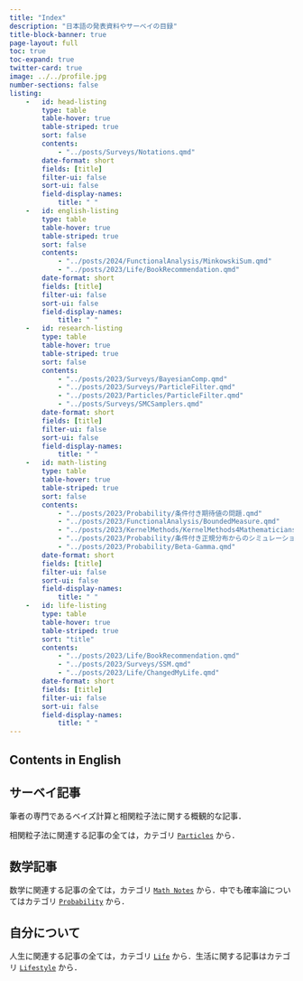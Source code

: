 ```yaml
---
title: "Index"
description: "日本語の発表資料やサーベイの目録"
title-block-banner: true
page-layout: full
toc: true
toc-expand: true
twitter-card: true
image: ../../profile.jpg
number-sections: false
listing:
    -   id: head-listing
        type: table
        table-hover: true
        table-striped: true
        sort: false
        contents:
            - "../posts/Surveys/Notations.qmd"
        date-format: short
        fields: [title]
        filter-ui: false
        sort-ui: false
        field-display-names:
            title: " "
    -   id: english-listing
        type: table
        table-hover: true
        table-striped: true
        sort: false
        contents:
            - "../posts/2024/FunctionalAnalysis/MinkowskiSum.qmd"
            - "../posts/2023/Life/BookRecommendation.qmd"
        date-format: short
        fields: [title]
        filter-ui: false
        sort-ui: false
        field-display-names:
            title: " "
    -   id: research-listing
        type: table
        table-hover: true
        table-striped: true
        sort: false
        contents:
            - "../posts/2023/Surveys/BayesianComp.qmd"
            - "../posts/2023/Surveys/ParticleFilter.qmd"
            - "../posts/2023/Particles/ParticleFilter.qmd"
            - "../posts/Surveys/SMCSamplers.qmd"
        date-format: short
        fields: [title]
        filter-ui: false
        sort-ui: false
        field-display-names:
            title: " "
    -   id: math-listing
        type: table
        table-hover: true
        table-striped: true
        sort: false
        contents: 
            - "../posts/2023/Probability/条件付き期待値の問題.qmd"
            - "../posts/2023/FunctionalAnalysis/BoundedMeasure.qmd"
            - "../posts/2023/KernelMethods/KernelMethods4Mathematicians.qmd"
            - "../posts/2023/Probability/条件付き正規分布からのシミュレーション法.qmd"
            - "../posts/2023/Probability/Beta-Gamma.qmd"
        date-format: short
        fields: [title]
        filter-ui: false
        sort-ui: false
        field-display-names:
            title: " "
    -   id: life-listing
        type: table
        table-hover: true
        table-striped: true
        sort: "title"
        contents:
            - "../posts/2023/Life/BookRecommendation.qmd"
            - "../posts/2023/Surveys/SSM.qmd"
            - "../posts/2023/Life/ChangedMyLife.qmd"
        date-format: short
        fields: [title]
        filter-ui: false
        sort-ui: false
        field-display-names:
            title: " "
---
```


::: {#head-listing}
:::

## Contents in English

::: {#english-listing}
:::

## サーベイ記事

筆者の専門であるベイズ計算と相関粒子法に関する概観的な記事．

::: {#research-listing}
:::

相関粒子法に関連する記事の全ては，カテゴリ [`Particles`](https://162348.github.io/#category=Particles) から．

## 数学記事

::: {#math-listing}
:::

数学に関連する記事の全ては，カテゴリ [`Math Notes`](https://162348.github.io/#category=Math%20Notes) から．中でも確率論についてはカテゴリ [`Probability`](https://162348.github.io/#category=Probability) から．

## 自分について

::: {#life-listing}
:::

人生に関連する記事の全ては，カテゴリ [`Life`](https://162348.github.io/#category=Life) から．生活に関する記事はカテゴリ [`Lifestyle`](https://162348.github.io/#category=Lifestyle) から．